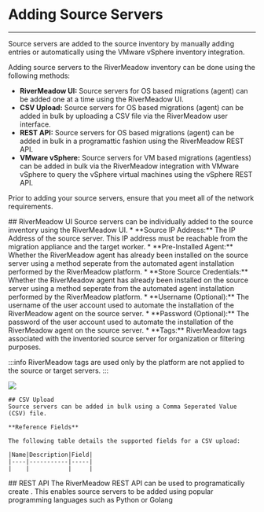 

# Adding Source Servers
---
Source servers are added to the source inventory by manually adding entries or automatically using the VMware vSphere inventory integration.

Adding source servers to the RiverMeadow inventory can be done using the following methods:

* **RiverMeadow UI:** Source servers for OS based migrations (agent) can be added one at a time using the RiverMeadow UI.
* **CSV Upload:** Source servers for OS based migrations (agent) can be added in bulk by uploading a CSV file via the RiverMeadow user interface.
* **REST API:** Source servers for OS based migrations (agent) can be added in bulk in a programattic fashion using the RiverMeadow REST API.
* **VMware vSphere:** Source servers for VM based migrations (agentless) can be added in bulk via the RiverMeadow integration with VMware vSphere to query the vSphere virtual machines using the vSphere REST API.

Prior to adding your source servers, ensure that you meet all of the network requirements.

<Tabs>
  <TabItem value="ui" label="UI" default>
## RiverMeadow UI
Source servers can be individually added to the source inventory using the RiverMeadow UI.
* **Source IP Address:** The IP Address of the source server. This IP address must be reachable from the migration appliance and the target worker.
* **Pre-Installed Agent:** Whether the RiverMeadow agent has already been installed on the source server using a method seperate from the automated agent installation performed by the RiverMeadow platform.
* **Store Source Credentials:** Whether the RiverMeadow agent has already been installed on the source server using a method seperate from the automated agent installation performed by the RiverMeadow platform.
* **Username (Optional):** The username of the user account used to automate the installation of the RiverMeadow agent on the source server.
* **Password (Optional):** The password of the user account used to automate the installation of the RiverMeadow agent on the source server.
* **Tags:** RiverMeadow tags associated with the inventoried source server for organization or filtering purposes. 

:::info
RiverMeadow tags are used only by the platform are not applied to the source or target servers.
:::


![](/img/rivermeadow_add_source_preinstalled.png)

  </TabItem>
  <TabItem value="csv" label="CSV">

    ## CSV Upload
    Source servers can be added in bulk using a Comma Seperated Value (CSV) file.

    **Reference Fields**

    The following table details the supported fields for a CSV upload:

    |Name|Description|Field|
    |----|-----------|-----|
    |    |           |     |

  </TabItem>
  <TabItem value="api" label="API">
    ## REST API
    The RiverMeadow REST API can be used to programatically create . This enables source servers to be added using popular programming languages such as Python or Golang
  </TabItem>
</Tabs>